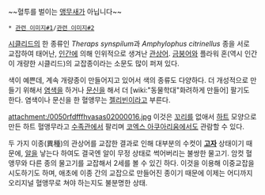 ~~혈투를 벌이는 [[앵무새]]가 아닙니다~~

 * [http://blog.naver.com/tongaria/60116684359 관련 이미지#1]/[http://wongj81.blog.me/30174056780 관련 이미지#2]

[[시클리드]]의 한 종류인 ''Theraps synspilum''과 ''Amphylophus citrinellus'' 종을 서로 교잡하여 태어난, [[인간]]에 의해 인위적으로 생겨난 [[관상어]]. [[금붕어]]와 플라워 혼(역시 인간이 개량한 시클리드)의 교잡종이라는 소문도 많이 퍼져 있다.

색이 예쁜데, 계속 개량종이 만들어지고 있어서 색의 종류도 다양하다. 더 개성적으로 만들기 위해서 [[염색]]을 하거나 [[문신]]을 해서 더 [wiki:"동물학대"화려하게 만들어] 팔기도 한다. 염색이나 문신을 한 혈앵무는 [[젤리빈]]이라고 부른다.

attachment:/0050rfdfffhvasas02000016.jpg
이것은 [[꼬리]]를 없애서 [[하트]] 모양으로 만든 하트 혈앵무라고 [[수족관]]에서 팔리며 [[코엑스 아쿠아리움]]에서도 관람할 수 있다.

두 가지 이종(異種)의 관상어를 교잡한 결과로 인해 대부분의 수컷이 '''[[고자]]''' 상태이기 때문에, [[알]]을 낳는다 하여도 결국엔 알이 무정 상태로 썩어버리는 불쌍한 물고기.
암컷 혈앵무와 다른 종의 물고기를 교잡해서 2세를 볼 수 있긴 하다. 이것을 이용해 이중교잡을 시도하기도 하며, 애초에 이종 간의 교잡으로 만들어진 종이기 때문에 이제는 어디까지 오리지널 혈앵무로 쳐야 하는지도 불분명한 상태.
